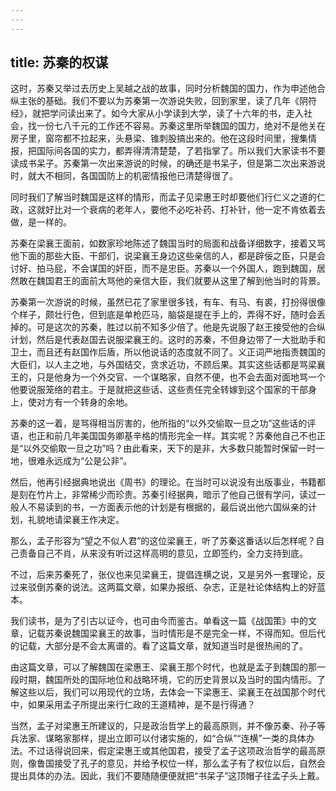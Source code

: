 ```yaml
---
---
---
```

title: 苏秦的权谋
---




这时，苏秦又举过去历史上吴越之战的故事，同时分析魏国的国力，作为申述他合纵主张的基础。我们不要以为苏秦第一次游说失败，回到家里，读了几年《阴符经》，就把学问读出来了。如今大家从小学读到大学，读了十六年的书，走入社会，找一份七八千元的工作还不容易。苏秦这里所举魏国的国力，绝对不是他关在房子里，窗帘都不拉起来，头悬梁、锥刺股搞出来的。他在这段时间里，搜集情报，把国际间各国的实力，都弄得清清楚楚，了若指掌了。所以我们大家读书不要读成书呆子。苏秦第一次出来游说的时候，的确还是书呆子，但是第二次出来游说时，就大不相同，各国国防上的机密情报他已清楚得很了。

同时我们了解当时魏国是这样的情形，而孟子见梁惠王时却要他们行仁义之道的仁政，这就好比对一个衰病的老年人，要他不必吃补药、打补针，他一定不肯依着去做，是一样的。

苏秦在梁襄王面前，如数家珍地陈述了魏国当时的局面和战备详细数字，接着又骂他下面的那些大臣、干部们，说梁襄王身边这些亲信的人，都是辟佞之臣，只是会讨好、拍马屁，不会谋国的奸臣，而不是忠臣。苏秦以一个外国人，跑到魏国，居然敢在魏国君王的面前大骂他的亲信大臣，我们就要从这里了解到他当时的背景。

苏秦第一次游说的时候，虽然已花了家里很多钱，有车、有马、有裘，打扮得很像个样子，颇壮行色，但到底是单枪匹马，脑袋是提在手上的，弄得不好，随时会丢掉的。可是这次的苏秦，胜过以前不知多少倍了。他是先说服了赵王接受他的合纵计划，然后是代表赵国去说服梁襄王的。这时的苏秦，不但身边带了一大批助手和卫士，而且还有赵国作后盾，所以他说话的态度就不同了。义正词严地指责魏国的大臣们，以人主之地，与外国结交，贪求近功，不顾后果。其实这些话都是骂梁襄王的，只是他身为一个外交官、一个谋略家，自然不便，也不会去面对面地骂一个他要说服笼络的君主。于是就把这些话、这些责任完全转嫁到这个国家的干部身上，使对方有一个转身的余地。

苏秦的这一着，是骂得相当厉害的，他所指的“以外交偷取一旦之功”这些话的评语，也正和前几年美国国务卿基辛格的情形完全一样。其实呢？苏秦他自己不也正是“以外交偷取一旦之功”吗？由此看来，天下的是非，大多数只能暂时保留一时一地，很难永远成为“公是公非”。

然后，他再引经据典地说出《周书》的理论。在当时可以说没有出版事业，书籍都是刻在竹片上，非常稀少而珍贵。苏秦引经据典，暗示了他自己很有学问，读过一般人不易读到的书，一方面表示他的计划是有根据的，最后说出他六国纵亲的计划，礼貌地请梁襄王作决定。

那么，孟子形容为“望之不似人君”的这位梁襄王，听了苏秦这番话以后怎样呢？自己责备自己不肖，从来没有听过这样高明的意见，立即签约，全力支持到底。

不过，后来苏秦死了，张仪也来见梁襄王，提倡连横之说，又是另外一套理论，反过来驳倒苏秦的说法。这两篇文章，如果办报纸、杂志，正是社论体结构上的好蓝本。

我们读书，是为了引古以证今，也可由今而鉴古。单看这一篇《战国策》中的文章，记载苏秦说魏国梁襄王的故事，当时情形是不是完全一样，不得而知。但后代的记载，大部分是不会太离谱的。看了这篇文章，就知道当时是很热闹的了。

由这篇文章，可以了解魏国在梁惠王、梁襄王那个时代，也就是孟子到魏国的那一段时期，魏国所处的国际地位和战略环境，它的历史背景以及当时的国内情形。了解这些以后，我们可以用现代的立场，去体会一下梁惠王、梁襄王在战国那个时代中，如果采用孟子所提出来行仁政的王道精神，是不是行得通？

当然，孟子对梁惠王所建议的，只是政治哲学上的最高原则，并不像苏秦、孙子等兵法家、谋略家那样，提出立即可以付诸实施的，如“合纵”“连横”一类的具体办法。不过话得说回来，假定梁惠王或其他国君，接受了孟子这项政治哲学的最高原则，像鲁国接受了孔子的意见，并给予权位一样，那么孟子有了权位以后，自然会提出具体的办法。因此，我们不要随随便便就把“书呆子”这顶帽子往孟子头上戴。